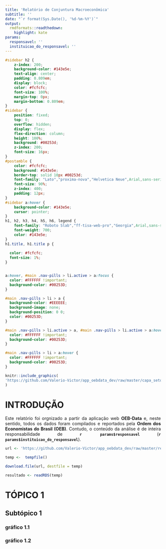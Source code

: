 ```yaml
---
title: 'Relatório de Conjuntura Macroeconômica'
subtitle: ''
date: "`r format(Sys.Date(), '%d-%m-%Y')`"
output:
  rmdformats::readthedown:
    highlight: kate
params:
  responsavel: ''
  instituicao_do_responsavel: ''
---
```


```css
#sidebar h2 {
    z-index: 200;
    background-color: #143e5e;
    text-align: center;
    padding: 0.809em;
    display: block;
    color: #fcfcfc;
    font-size: 100%;
    margin-top: 0px;
    margin-bottom: 0.809em;
}
#sidebar {
    position: fixed;
    top: 0;
    overflow: hidden;
    display: flex;
    flex-direction: column;
    height: 100%;
    background: #00253d;
    z-index: 200;
    font-size: 16px;
}
#postamble {
    color: #fcfcfc;
    background: #143e5e;
    border-top: solid 10px #00253d;
    font-family: "Lato","proxima-nova","Helvetica Neue",Arial,sans-serif;
    font-size: 90%;
    z-index: 400;
    padding: 12px;
}
#sidebar a:hover {
    background-color: #143e5e;
    cursor: pointer;
}
h1, h2, h3, h4, h5, h6, legend {
    font-family: "Roboto Slab","ff-tisa-web-pro","Georgia",Arial,sans-serif;
    font-weight: 700;
    color: #143e5e;
}
h1.title, h1.title p {
  
  color: #fcfcfc;
  font-size: 1%;
}


a:hover, #main .nav-pills > li.active > a:focus {
  color: #FFFFFF !important;
  background-color: #00253D;
}

#main .nav-pills > li > a {
  background-color: #EEEEEE;
  background-image: none;
  background-position: 0 0;
  color: #00253D;
}

#main .nav-pills > li.active > a, #main .nav-pills > li.active > a:hover, #main .nav-pills > li.active > a:focus {
  color: #FFFFFF !important;
  background-color: #00253D;
}

#main .nav-pills > li > a:hover {
  color: #FFFFFF !important;
  background-color: #00253D;
}
```

```r
knitr::include_graphics(
'https://github.com/Valerio-Victor/app_oebdata_dev/raw/master/capa_setor_externo.png'
)
```

# INTRODUÇÃO

<div style="text-align: justify">

Este relatório foi orgnizado a partir da aplicação web **OEB-Data** e, 
neste sentido, todos os dados foram compilados e reportados pela **Ordem dos 
Economistas do Brasil (OEB)**. Contudo, o conteúdo da análise é de inteira 
responsabilidade de **`r params$responsavel`** 
(**`r params$instituicao_do_responsavel`**).

```r
url <- 'https://github.com/Valerio-Victor/app_oebdata_dev/raw/master/resultados_setor_externo.rds'

temp <-  tempfile()

download.file(url, destfile = temp)

resultado <- readRDS(temp)
```

# TÓPICO 1

## Subtópico 1 {.tabset .tabset-fade .tabset-pills}

### gráfico 1.1

### gráfico 1.2



